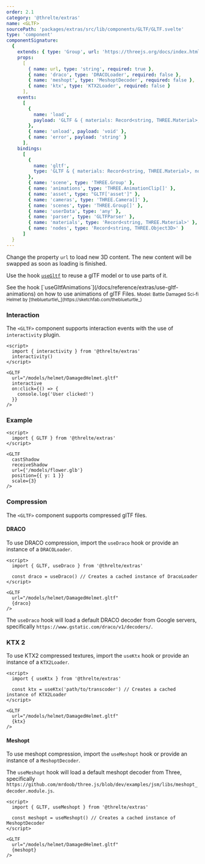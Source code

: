 ```yaml
---
order: 2.1
category: '@threlte/extras'
name: <GLTF>
sourcePath: 'packages/extras/src/lib/components/GLTF/GLTF.svelte'
type: 'component'
componentSignature:
  {
    extends: { type: 'Group', url: 'https://threejs.org/docs/index.html#api/en/objects/Group' },
    props:
      [
        { name: url, type: 'string', required: true },
        { name: 'draco', type: 'DRACOLoader', required: false },
        { name: 'meshopt', type: 'MeshoptDecoder', required: false },
        { name: 'ktx', type: 'KTX2Loader', required: false }
      ],
    events:
      [
        {
          name: 'load',
          payload: 'GLTF & { materials: Record<string, THREE.Material>, nodes: Record<string, THREE.Object3D> }'
        },
        { name: 'unload', payload: 'void' },
        { name: 'error', payload: 'string' }
      ],
    bindings:
      [
        {
          name: 'gltf',
          type: 'GLTF & { materials: Record<string, THREE.Material>, nodes: Record<string, THREE.Object3D> }'
        },
        { name: 'scene', type: 'THREE.Group' },
        { name: 'animations', type: 'THREE.AnimationClip[]' },
        { name: 'asset', type: "GLTF['asset']" },
        { name: 'cameras', type: 'THREE.Camera[]' },
        { name: 'scenes', type: 'THREE.Group[]' },
        { name: 'userData', type: 'any' },
        { name: 'parser', type: 'GLTFParser' },
        { name: 'materials', type: 'Record<string, THREE.Material>' },
        { name: 'nodes', type: 'Record<string, THREE.Object3D>' }
      ]
  }
---
```


Change the property `url` to load new 3D content. The new content will be swapped as soon as loading is finished.

Use the hook [`useGltf`](/docs/reference/extras/use-gltf) to reuse a glTF model or to use parts of it.

<Tip type="tip">
  See the hook [`useGltfAnimations`](/docs/reference/extras/use-gltf-animations) on how to use
  animations of glTF Files.
</Tip>

<Example path="extras/gltf" />

<small>
  Model: Battle Damaged Sci-fi Helmet by [theblueturtle\_](https://sketchfab.com/theblueturtle_)
</small>

### Interaction

The `<GLTF>` component supports interaction events with the use of `interactivity` plugin.

```svelte
<script>
  import { interactivity } from '@threlte/extras'
  interactivity()
</script>

<GLTF
  url="/models/helmet/DamagedHelmet.gltf"
  interactive
  on:click={() => {
    console.log('User clicked!')
  }}
/>
```

### Example

```svelte
<script>
  import { GLTF } from '@threlte/extras'
</script>

<GLTF
  castShadow
  receiveShadow
  url={'/models/flower.glb'}
  position={{ y: 1 }}
  scale={3}
/>
```

### Compression

The `<GLTF>` component supports compressed glTF files.

#### DRACO

To use DRACO compression, import the `useDraco` hook or provide an instance of a `DRACOLoader`.

```svelte
<script>
  import { GLTF, useDraco } from '@threlte/extras'

  const draco = useDraco() // Creates a cached instance of DracoLoader
</script>

<GLTF
  url="/models/helmet/DamagedHelmet.gltf"
  {draco}
/>
```

The `useDraco` hook will load a default DRACO decoder from Google servers, specifically `https://www.gstatic.com/draco/v1/decoders/`.

### KTX 2

To use KTX2 compressed textures, import the `useKtx` hook or provide an instance of a `KTX2Loader`.

```svelte
<script>
  import { useKtx } from '@threlte/extras'

  const ktx = useKtx('path/to/transcoder') // Creates a cached instance of KTX2Loader
</script>

<GLTF
  url="/models/helmet/DamagedHelmet.gltf"
  {ktx}
/>
```

#### Meshopt

To use meshopt compression, import the `useMeshopt` hook or provide an instance of a `MeshoptDecoder`.

The `useMeshopt` hook will load a default meshopt decoder from Three, specifically `https://github.com/mrdoob/three.js/blob/dev/examples/jsm/libs/meshopt_decoder.module.js`.

```svelte
<script>
  import { GLTF, useMeshopt } from '@threlte/extras'

  const meshopt = useMeshopt() // Creates a cached instance of MeshoptDecoder
</script>

<GLTF
  url="/models/helmet/DamagedHelmet.gltf"
  {meshopt}
/>
```
